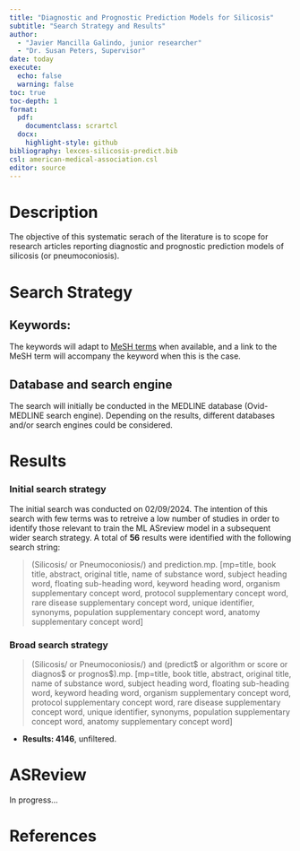 ```yaml
---
title: "Diagnostic and Prognostic Prediction Models for Silicosis"
subtitle: "Search Strategy and Results"
author: 
  - "Javier Mancilla Galindo, junior researcher"
  - "Dr. Susan Peters, Supervisor"
date: today
execute: 
  echo: false
  warning: false
toc: true
toc-depth: 1
format:
  pdf:
    documentclass: scrartcl
  docx:
    highlight-style: github
bibliography: lexces-silicosis-predict.bib
csl: american-medical-association.csl
editor: source
---
```


\pagebreak

# Description 

The objective of this systematic serach of the literature is to scope for research articles reporting diagnostic and prognostic prediction models of silicosis (or pneumoconiosis).

# Search Strategy 

## Keywords:

The keywords will adapt to [MeSH terms](https://www.ncbi.nlm.nih.gov/mesh/) when available, and a link to the MeSH term will accompany the keyword when this is the case.

## Database and search engine

The search will initially be conducted in the MEDLINE database (Ovid-MEDLINE search engine). Depending on the results, different databases and/or search engines could be considered.

\pagebreak

# Results 

### Initial search strategy

The initial search was conducted on 02/09/2024. The intention of this search with few terms was to retreive a low number of studies in order to identify those relevant to train the ML ASreview model in a subsequent wider search strategy. A total of **56** results were identified with the following search string: 

> (Silicosis/ or Pneumoconiosis/) and prediction.mp. [mp=title, book title, abstract, original title, name of substance word, subject heading word, floating sub-heading word, keyword heading word, organism supplementary concept word, protocol supplementary concept word, rare disease supplementary concept word, unique identifier, synonyms, population supplementary concept word, anatomy supplementary concept word]


### Broad search strategy

> (Silicosis/ or Pneumoconiosis/) and (predict$ or algorithm or score or diagnos$ or prognos$).mp. [mp=title, book title, abstract, original title, name of substance word, subject heading word, floating sub-heading word, keyword heading word, organism supplementary concept word, protocol supplementary concept word, rare disease supplementary concept word, unique identifier, synonyms, population supplementary concept word, anatomy supplementary concept word]

-   **Results: 4146**, unfiltered.


\pagebreak

# ASReview

In progress...

\pagebreak

# References
